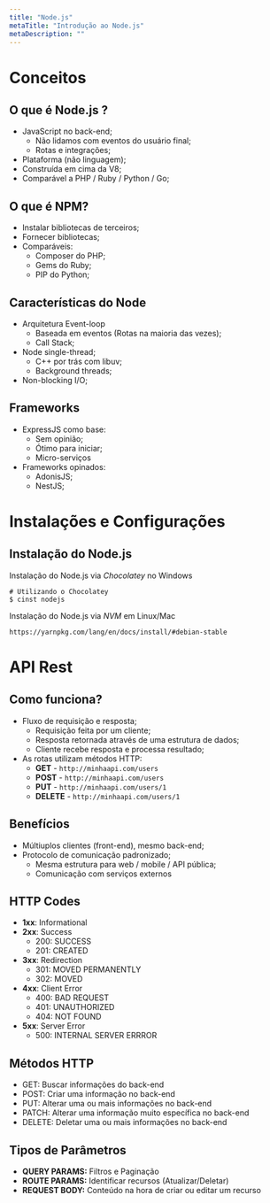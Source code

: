 ```yaml
---
title: "Node.js"
metaTitle: "Introdução ao Node.js"
metaDescription: ""
---
```


# Conceitos

## O que é Node.js ?

* JavaScript no back-end;
  * Não lidamos com eventos do usuário final;
  * Rotas e integrações;
* Plataforma (não linguagem);
* Construída em cima da V8;
* Comparável a PHP / Ruby / Python / Go;

## O que é NPM?

* Instalar bibliotecas de terceiros;
* Fornecer bibliotecas;
* Comparáveis:
  * Composer do PHP;
  * Gems do Ruby;
  * PIP do Python;

## Características do Node

* Arquitetura Event-loop
  * Baseada em eventos (Rotas na maioria das vezes);
  * Call Stack;
* Node single-thread;
  * C++ por trás com libuv;
  * Background threads;
* Non-blocking I/O;

## Frameworks

* ExpressJS como base:
  * Sem opinião;
  * Ótimo para iniciar;
  * Micro-serviços
* Frameworks opinados:
  * AdonisJS;
  * NestJS;

# Instalações e Configurações

## Instalação do Node.js

Instalação do Node.js via *Chocolatey* no Windows

```shell
# Utilizando o Chocolatey
$ cinst nodejs
```

Instalação do Node.js via *NVM* em Linux/Mac

`https://yarnpkg.com/lang/en/docs/install/#debian-stable`

# API Rest

## Como funciona?

* Fluxo de requisição e resposta;
  * Requisição feita por um cliente;
  * Resposta retornada através de uma estrutura de dados;
  * Cliente recebe resposta e processa resultado;
* As rotas utilizam métodos HTTP:
  * **GET** - `http://minhaapi.com/users`
  * **POST** - `http://minhaapi.com/users`
  * **PUT** - `http://minhaapi.com/users/1`
  * **DELETE** - `http://minhaapi.com/users/1`

## Benefícios

* Múltiuplos clientes (front-end), mesmo back-end;
* Protocolo de comunicação padronizado;
  * Mesma estrutura para web / mobile / API pública;
  * Comunicação com serviços externos

## HTTP Codes

* **1xx**: Informational
* **2xx**: Success
  * 200: SUCCESS
  * 201: CREATED
* **3xx**: Redirection
  * 301: MOVED PERMANENTLY
  * 302: MOVED
* **4xx**: Client Error
  * 400: BAD REQUEST
  * 401: UNAUTHORIZED
  * 404: NOT FOUND
* **5xx**: Server Error
  * 500: INTERNAL SERVER ERRROR

## Métodos HTTP

* GET: Buscar informações do back-end
* POST: Criar uma informação no back-end
* PUT: Alterar uma ou mais informações no back-end
* PATCH: Alterar uma informação muito específica no back-end
* DELETE: Deletar uma ou mais informações no back-end

## Tipos de Parâmetros

* **QUERY PARAMS:** Filtros e Paginação
* **ROUTE PARAMS:** Identificar recursos (Atualizar/Deletar)
* **REQUEST BODY:** Conteúdo na hora de criar ou editar um recurso